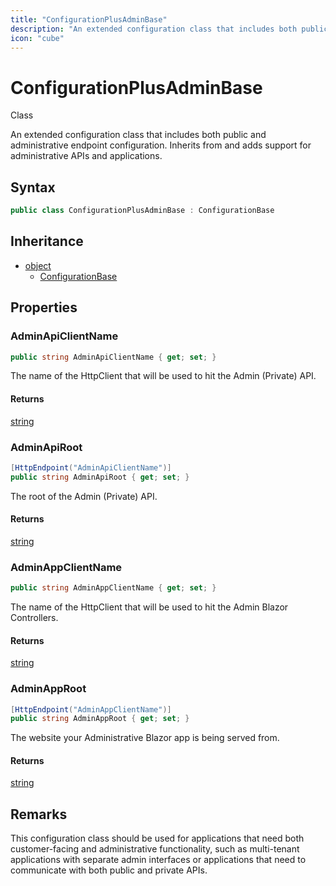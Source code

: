 ```yaml
---
title: "ConfigurationPlusAdminBase"
description: "An extended configuration class that includes both public and administrative endpoint configuration."
icon: "cube"
---
```


# ConfigurationPlusAdminBase

<Badge variant="outline">Class</Badge>

An extended configuration class that includes both public and administrative endpoint configuration.
Inherits from <xref href="CloudNimble.EasyAF.Configuration.ConfigurationBase" data-throw-if-not-resolved="false"></xref> and adds support for administrative APIs and applications.

## Syntax

```csharp
public class ConfigurationPlusAdminBase : ConfigurationBase
```

## Inheritance

- [object](https://learn.microsoft.com/dotnet/api/system.object)
  - [ConfigurationBase](/api-reference/cloudnimble/easyaf/configuration/configurationbase)

## Properties

### AdminApiClientName

```csharp
public string AdminApiClientName { get; set; }
```

The name of the HttpClient that will be used to hit the Admin (Private) API.

#### Returns

[string](https://learn.microsoft.com/dotnet/api/system.string)

### AdminApiRoot

```csharp
[HttpEndpoint("AdminApiClientName")]
public string AdminApiRoot { get; set; }
```

The root of the Admin (Private) API.

#### Returns

[string](https://learn.microsoft.com/dotnet/api/system.string)

### AdminAppClientName

```csharp
public string AdminAppClientName { get; set; }
```

The name of the HttpClient that will be used to hit the Admin Blazor Controllers.

#### Returns

[string](https://learn.microsoft.com/dotnet/api/system.string)

### AdminAppRoot

```csharp
[HttpEndpoint("AdminAppClientName")]
public string AdminAppRoot { get; set; }
```

The website your Administrative Blazor app is being served from.

#### Returns

[string](https://learn.microsoft.com/dotnet/api/system.string)


## Remarks

This configuration class should be used for applications that need both customer-facing and 
administrative functionality, such as multi-tenant applications with separate admin interfaces
or applications that need to communicate with both public and private APIs.

